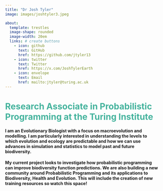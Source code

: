 ```yaml
---
title: "Dr Josh Tyler"
image: images/joshtyler3.jpeg

about: 
  template: trestles 
  image-shape: rounded
  image-width: 20em
  links: # create buttons
    - icon: github
      text: GitHub
      href: https://github.com/jtyler13
    - icon: twitter
      text: Twitter
      href: https://x.com/JoshTylerEarth
    - icon: envelope
      text: Email
      href: mailto:jtyler@turing.ac.uk
---
```


# Research Associate in Probabilistic Programming at the Turing Institute {style="color: #45B39D"}

#### I am an Evolutionary Biologist with a focus on macroevolution and modelling. I am particularly interested in understanding the levels to which evolution and ecology are predictable and how we can use advances in simulation and statistics to model past and future biodiversity.

#### My current project looks to investigate how probabilistic programming can improve biodiversity function predictions. We are also building a new community around Probabilistic Programming and its applications to Biodiversity, Health and Evolution. This will include the creation of new training resources so watch this space!
